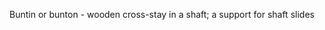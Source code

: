 {{move to wiktionary}}
Buntin or bunton - wooden cross-stay in a shaft; a support for shaft slides


{{industry-stub}}